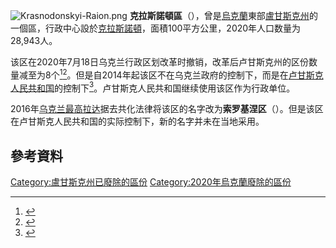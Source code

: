 [[Image:Krasnodonskyi-Raion.png|thumb]]
'''克拉斯諾頓區'''（{{lang-uk|Краснодонський район}}），曾是[[烏克蘭|烏克蘭]]東部[[盧甘斯克州|盧甘斯克州]]的一個區，行政中心設於[[克拉斯諾頓|克拉斯諾頓]]，面積100平方公里，2020年人口数量为28,943人。

该区在2020年7月18日乌克兰行政区划改革时撤销，改革后卢甘斯克州的区份数量减至为8个<ref>{{Cite news|title=Про утворення та ліквідацію районів. Постанова Верховної Ради України № 807-ІХ.|url=http://www.golos.com.ua/article/333466|access-date=2020-10-03|date=2020-07-18|website=Голос України|language=uk}}</ref><ref>{{cite web |title=Нові райони: карти + склад |date=17 July 2020 |url=https://www.minregion.gov.ua/press/news/novi-rajony-karty-sklad/ |publisher=Міністерство розвитку громад та територій України |language=uk}}</ref>。但是自2014年起该区不在乌克兰政府的控制下，而是在[[卢甘斯克人民共和国|卢甘斯克人民共和国]]的控制下<ref>{{cite web|url=http://gkslg.info/files/chisl_0915.pdf|title=Численность населения по состоянию на 1 октября 2015 года по Луганской Народной Республике|publisher=Luhansk People's Republic|language=ru|accessdate=2015-12-21|archive-url=https://web.archive.org/web/20160204211939/http://gkslg.info/files/chisl_0915.pdf|archive-date=2016-02-04|url-status=dead}}</ref>。卢甘斯克人民共和国继续使用该区作为行政单位。

2016年[[乌克兰最高拉达|乌克兰最高拉达]]据去共化法律将该区的名字改为'''索罗基涅区'''（{{lang-uk|Сорокинський район}}）。但是该区在卢甘斯克人民共和国的实际控制下，新的名字并未在当地采用。

==參考資料==
{{Reflist}}

{{Luhansk-geo-stub}}

{{DEFAULTSORT:Краснодонський район}}
[[Category:盧甘斯克州已廢除的區份|Category:盧甘斯克州已廢除的區份]]
[[Category:2020年烏克蘭廢除的區份|Category:2020年烏克蘭廢除的區份]]